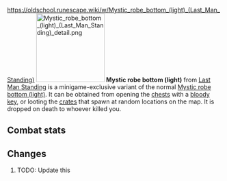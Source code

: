 https://oldschool.runescape.wiki/w/Mystic_robe_bottom_(light)_(Last_Man_Standing)
{{Infobox Item
|name = Mystic robe bottom (light)
|image = [[File:Mystic robe bottom (light) (Last Man Standing).png]]
|release = [[4 August]] [[2016]]
|update = Last Man Standing Beta and Splashing Restrictions  # TODO: Update this
|members = No
|quest = No
|tradeable = No
|placeholder = No
|equipable = Yes
|stackable = No
|noteable = Yes
|options = Wear, Drop
|examine = The lower half of a bright magical robe.
|value = 1
|alchable = No
|weight = 1.814
|id = 27161
}}
[[File:Mystic robe bottom (light) (Last Man Standing) detail.png|160px|left]]
'''Mystic robe bottom (light)''' from [[Last Man Standing]] is a minigame-exclusive variant of the normal [[Mystic robe bottom (light)]]. It can be obtained from opening the [[Chest (Last Man Standing)|chests]] with a [[bloody key]], or looting the [[Crate (Last Man Standing)|crates]] that spawn at random locations on the map. It is dropped on death to whoever killed you.

==Combat stats==
{{Infobox Bonuses
|astab = 0
|aslash = 0
|acrush = 0
|amagic = 15
|arange = 0
|dstab = 0
|dslash = 0
|dcrush = 0
|dmagic = 15
|drange = 0
|str = 0
|rstr = 0
|mdmg = 0
|prayer = 0
|slot = legs
|image = [[File:Mystic robe bottom (light) equipped male.png|160px]]
|altimage = [[File:Mystic robe bottom (light) equipped female.png|160px]]
}}

==Changes==
# TODO: Update this
{{Subject changes header}}
{{Subject changes
|date = 4 August 2016
|update = Last Man Standing
|change = The item was made fully available with the release of Last Man Standing.
}}
{{Subject changes footer}}

{{Last Man Standing In-game Items}}